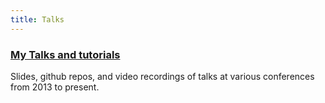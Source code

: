 ```yaml
---
title: Talks
---
```


### [My Talks and tutorials](./mine.html)

Slides, github repos, and video recordings of talks at various conferences from 2013 to present.
